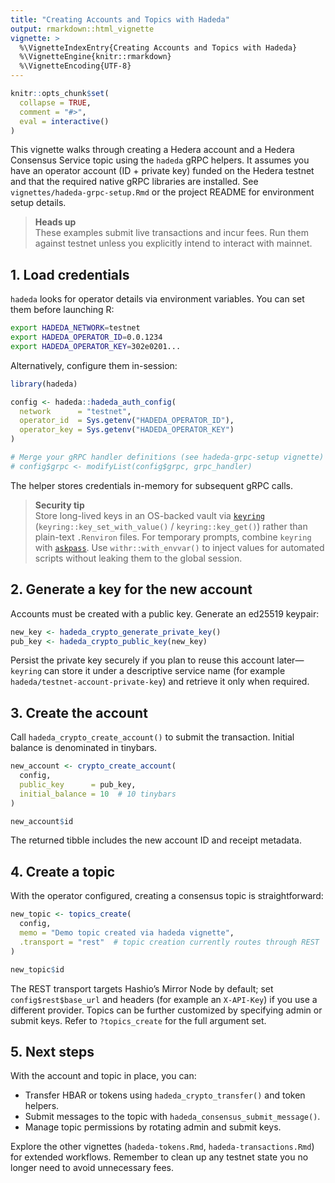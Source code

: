```yaml
---
title: "Creating Accounts and Topics with Hadeda"
output: rmarkdown::html_vignette
vignette: >
  %\VignetteIndexEntry{Creating Accounts and Topics with Hadeda}
  %\VignetteEngine{knitr::rmarkdown}
  %\VignetteEncoding{UTF-8}
---
```


```r
knitr::opts_chunk$set(
  collapse = TRUE,
  comment = "#>",
  eval = interactive()
)
```

This vignette walks through creating a Hedera account and a Hedera Consensus Service topic using the `hadeda` gRPC helpers. It assumes you have an operator account (ID + private key) funded on the Hedera testnet and that the required native gRPC libraries are installed. See `vignettes/hadeda-grpc-setup.Rmd` or the project README for environment setup details.

> **Heads up**  
> These examples submit live transactions and incur fees. Run them against testnet unless you explicitly intend to interact with mainnet.

## 1. Load credentials

`hadeda` looks for operator details via environment variables. You can set them before launching R:

```bash
export HADEDA_NETWORK=testnet
export HADEDA_OPERATOR_ID=0.0.1234
export HADEDA_OPERATOR_KEY=302e0201...
```

Alternatively, configure them in-session:

```r
library(hadeda)

config <- hadeda::hadeda_auth_config(
  network      = "testnet",
  operator_id  = Sys.getenv("HADEDA_OPERATOR_ID"),
  operator_key = Sys.getenv("HADEDA_OPERATOR_KEY")
)

# Merge your gRPC handler definitions (see hadeda-grpc-setup vignette)
# config$grpc <- modifyList(config$grpc, grpc_handler)
```

The helper stores credentials in-memory for subsequent gRPC calls.

> **Security tip**  
> Store long-lived keys in an OS-backed vault via [`keyring`](https://cran.r-project.org/package=keyring)
> (`keyring::key_set_with_value()` / `keyring::key_get()`) rather than plain-text `.Renviron` files. For temporary prompts,
> combine `keyring` with [`askpass`](https://cran.r-project.org/package=askpass). Use `withr::with_envvar()` to inject values
> for automated scripts without leaking them to the global session.

## 2. Generate a key for the new account

Accounts must be created with a public key. Generate an ed25519 keypair:

```r
new_key <- hadeda_crypto_generate_private_key()
pub_key <- hadeda_crypto_public_key(new_key)
```

Persist the private key securely if you plan to reuse this account later—`keyring` can store it under a descriptive service
name (for example `hadeda/testnet-account-private-key`) and retrieve it only when required.

## 3. Create the account

Call `hadeda_crypto_create_account()` to submit the transaction. Initial balance is denominated in tinybars.

```r
new_account <- crypto_create_account(
  config,
  public_key      = pub_key,
  initial_balance = 10  # 10 tinybars
)

new_account$id
```

The returned tibble includes the new account ID and receipt metadata.

## 4. Create a topic

With the operator configured, creating a consensus topic is straightforward:

```r
new_topic <- topics_create(
  config,
  memo = "Demo topic created via hadeda vignette",
  .transport = "rest"  # topic creation currently routes through REST
)

new_topic$id
```

The REST transport targets Hashio's Mirror Node by default; set `config$rest$base_url` and headers (for example an `X-API-Key`) if you use a different provider. Topics can be further customized by specifying admin or submit keys. Refer to `?topics_create` for the full argument set.

## 5. Next steps

With the account and topic in place, you can:

- Transfer HBAR or tokens using `hadeda_crypto_transfer()` and token helpers.
- Submit messages to the topic with `hadeda_consensus_submit_message()`.
- Manage topic permissions by rotating admin and submit keys.

Explore the other vignettes (`hadeda-tokens.Rmd`, `hadeda-transactions.Rmd`) for extended workflows. Remember to clean up any testnet state you no longer need to avoid unnecessary fees.
